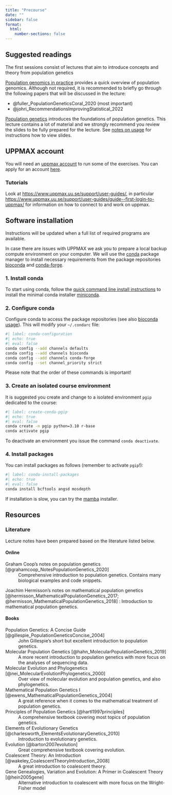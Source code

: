 ```yaml
---
title: "Precourse"
date: ""
sidebar: false
format:
  html:
    number-sections: false
---
```


## Suggested readings

The first sessions consist of lectures that aim to introduce concepts
and theory from population genetics

[Population genomics in practice](slides/pgip/index.qmd) provides a
quick overview of population genomics. Although not required, it is
recommended to briefly go through the following papers that will be
discussed in the lecture:

- @fuller_PopulationGeneticsCoral_2020 (most important)
- @johri_RecommendationsImprovingStatistical_2022

[Population genetics](slides/foundations/index.qmd) introduces the
foundations of population genetics. This lecture contains a lot of
material and we strongly recommend you review the slides to be fully
prepared for the lecture. See [notes on
usage](slides/index.qmd#a-note-on-usage) for instructions how to view
slides.

## UPPMAX account

You will need an [uppmax account](https://www.uppmax.uu.se/) to run
some of the exercises. You can apply for an account
[here](https://www.uppmax.uu.se/support/getting-started/applying-for-a-user-account/).

### Tutorials

Look at <https://www.uppmax.uu.se/support/user-guides/>, in particular
<https://www.uppmax.uu.se/support/user-guides/guide--first-login-to-uppmax/>
for information on how to connect to and work on uppmax.

## Software installation{#sec-software-installation}

::: {.callout-important}

Instructions will be updated when a full list of required programs are
available.

:::

In case there are issues with UPPMAX we ask you to prepare a local
backup compute environment on your computer. We will use the
[conda](https://docs.conda.io/en/latest/) package manager to install
necessary requirements from the package repositories
[bioconda](https://bioconda.github.io/) and
[conda-forge](https://conda-forge.org/).

### 1. Install conda

To start using conda, follow the [quick command line install
instructions](https://docs.conda.io/en/latest/miniconda.html#quick-command-line-install)
to install the minimal conda installer
[miniconda](https://docs.conda.io/en/latest/miniconda.html).

### 2. Configure conda

Configure conda to access the package repositories (see also [bioconda
usage](https://bioconda.github.io/#usage)). This will modify your
`~/.condarc` file:

```bash
#| label: conda-configuration
#| echo: true
#| eval: false
conda config --add channels defaults
conda config --add channels bioconda
conda config --add channels conda-forge
conda config --set channel_priority strict
```

::: {.callout-important}

Please note that the order of these commands is important!

:::

### 3. Create an isolated course environment

It is suggested you create and change to a isolated environment `pgip`
dedicated to the course:

```bash
#| label: create-conda-pgip
#| echo: true
#| eval: false
conda create -n pgip python=3.10 r-base
conda activate pgip
```

To deactivate an environment you issue the command `conda deactivate`.

### 4. Install packages

You can install packages as follows (remember to activate `pgip`!):

```bash
#| label: conda-install-packages
#| echo: true
#| eval: false
conda install bcftools angsd mosdepth
```

::: {.callout-tip}

If installation is slow, you can try the
[mamba](https://mamba.readthedocs.io/en/latest/mamba-installation.html) installer.

:::

## Resources

### Literature

Lecture notes have been prepared based on the literature listed below.

#### Online

Graham Coop's notes on population genetics [@grahamcoop_NotesPopulationGenetics_2020]
: Comprehensive introduction to population genetics. Contains many
  biological examples and code snippets.

Joachim Hermisson's notes on mathematical population genetics
[@hermisson_MathematicalPopulationGenetics_2017;
@hermisson_MathematicalPopulationGenetics_2018]
: Introduction to mathematical population genetics.

#### Books

Population Genetics: A Concise Guide [@gillespie_PopulationGeneticsConcise_2004]
: John Gillespie's short but excellent introduction to population
  genetics.

Molecular Population Genetics [@hahn_MolecularPopulationGenetics_2019]
: A more recent introduction to population genetics with more focus on
  the analyses of sequencing data.

Molecular Evolution and Phylogenetics [@nei_MolecularEvolutionPhylogenetics_2000]
: Over view of molecular evolution and population genetics, and also
  phylogenetics.

Mathematical Population Genetics I [@ewens_MathematicalPopulationGenetics_2004]
: A great reference when it comes to the mathematical treatment of
  population genetics.

Principles of Population Genetics [@hartl1997principles]
: A comprehensive textbook covering most topics of population
  genetics.

Elements of Evolutionary Genetics [@charlesworth_ElementsEvolutionaryGenetics_2010]
: Introduction to evolutionary genetics.

Evolution [@barton2007evolution]
: Great comprehensive textbook covering evolution.

Coalescent Theory: An Introduction [@wakeley_CoalescentTheoryIntroduction_2008]
: A great introduction to coalescent theory.

Gene Genealogies, Variation and Evolution: A Primer in Coalescent Theory [@hein2005gene]
: Alternative introduction to coalescent with more focus on the
  Wright-Fisher model

<br>
